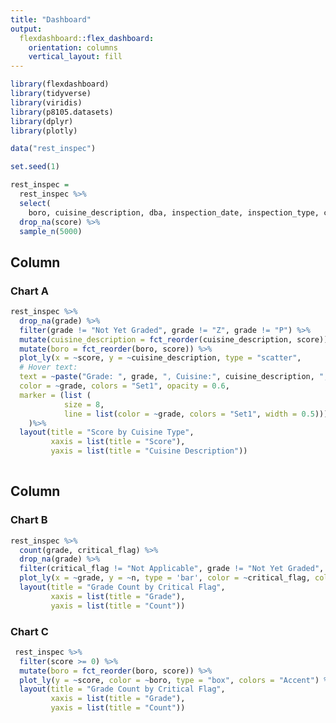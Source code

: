 ```yaml
---
title: "Dashboard"
output: 
  flexdashboard::flex_dashboard:
    orientation: columns
    vertical_layout: fill
---
```


```r

library(flexdashboard)
library(tidyverse)
library(viridis)
library(p8105.datasets)
library(dplyr)
library(plotly)

data("rest_inspec")

set.seed(1)

rest_inspec = 
  rest_inspec %>% 
  select(
    boro, cuisine_description, dba, inspection_date, inspection_type, critical_flag, score, grade) %>%
  drop_na(score) %>%
  sample_n(5000) 

```

Column {data-width=650}
-----------------------------------------------------------------------

### Chart A

```r
rest_inspec %>%
  drop_na(grade) %>% 
  filter(grade != "Not Yet Graded", grade != "Z", grade != "P") %>%
  mutate(cuisine_description = fct_reorder(cuisine_description, score)) %>%
  mutate(boro = fct_reorder(boro, score)) %>%
  plot_ly(x = ~score, y = ~cuisine_description, type = "scatter",
  # Hover text:
  text = ~paste("Grade: ", grade, ", Cuisine:", cuisine_description, ", Borough:", boro),
  color = ~grade, colors = "Set1", opacity = 0.6, 
  marker = (list (
            size = 8,
            line = list(color = ~grade, colors = "Set1", width = 0.5)))
    )%>%
  layout(title = "Score by Cuisine Type",
         xaxis = list(title = "Score"),
         yaxis = list(title = "Cuisine Description"))
 
```

Column {data-width=350}
-----------------------------------------------------------------------

### Chart B

```r

rest_inspec %>%
  count(grade, critical_flag) %>%
  drop_na(grade) %>% 
  filter(critical_flag != "Not Applicable", grade != "Not Yet Graded", grade != "Z", grade != "P") %>%
  plot_ly(x = ~grade, y = ~n, type = 'bar', color = ~critical_flag, colors = "Accent") %>%
  layout(title = "Grade Count by Critical Flag",
         xaxis = list(title = "Grade"),
         yaxis = list(title = "Count"))

```

### Chart C

```r

 rest_inspec %>%
  filter(score >= 0) %>%
  mutate(boro = fct_reorder(boro, score)) %>%
  plot_ly(y = ~score, color = ~boro, type = "box", colors = "Accent") %>%
  layout(title = "Grade Count by Critical Flag",
         xaxis = list(title = "Grade"),
         yaxis = list(title = "Count"))

```

